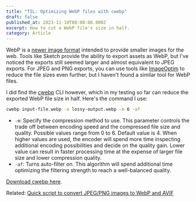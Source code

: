 ```yaml
---
title: "TIL: Optimizing WebP files with cwebp"
draft: false
published_at: 2023-11-10T08:00:00.000Z
excerpt: How to cut a WebP file's size in half.
category: Article
---
```


WebP is a [newer image format](https://developers.google.com/speed/webp) intended to provide smaller images for the web. Tools like Sketch provide the ability to export assets as WebP, but I've noticed the exports still seemed larger and almost equivalent to JPEG exports. For JPEG and PNG exports, you can use tools like [ImageOptim](https://imageoptim.com/mac) to reduce the file sizes even further, but I haven't found a similar tool for WebP files.

I did find the [cwebp](https://developers.google.com/speed/webp/docs/cwebp) CLI however, which in my testing so far can reduce the exported WebP file size in half. Here's the command I use:

```sh
cwebp input-file.webp -o lossy-output.webp -m 6 -af
```

- `-m`: Specify the compression method to use. This parameter controls the trade off between encoding speed and the compressed file size and quality. Possible values range from 0 to 6. Default value is 4. When higher values are used, the encoder will spend more time inspecting additional encoding possibilities and decide on the quality gain. Lower value can result in faster processing time at the expense of larger file size and lower compression quality.
- `-af`: Turns auto-filter on. This algorithm will spend additional time optimizing the filtering strength to reach a well-balanced quality.

[Download cwebp here](https://developers.google.com/speed/webp/docs/precompiled).

Related: [Quick script to convert JPEG/PNG images to WebP and AVIF](https://pawelgrzybek.com/quick-script-to-convert-jpeg-png-images-to-webp-and-avif/)
